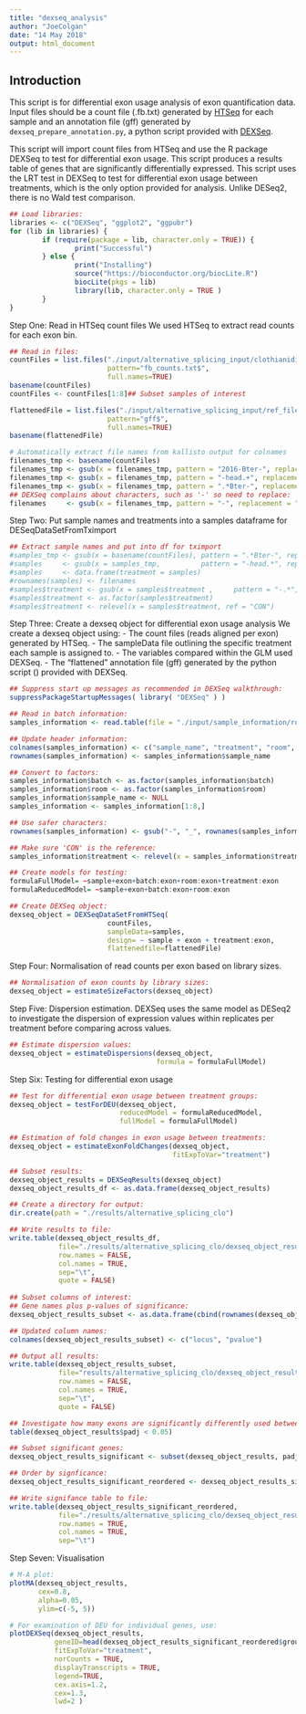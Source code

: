 ```yaml
---
title: "dexseq_analysis"
author: "JoeColgan"
date: "14 May 2018"
output: html_document
---
```


## Introduction
This script is for differential exon usage analysis of exon quantification data. Input files should be a count file (.fb.txt) generated by [HTSeq]("http://htseq.readthedocs.io/en/release_0.10.0/") for each sample and an annotation file (gff) generated by ```dexseq_prepare_annotation.py```, a python script provided with [DEXSeq]("https://bioconductor.org/packages/release/bioc/html/DEXSeq.html").

This script will import count files from HTSeq and use the R package DEXSeq to test for differential exon usage. This script produces a results table of genes that are significantly differentially expressed. This script uses the LRT test in DEXSeq to test for differential exon usage between treatments, which is the only option provided for analysis. Unlike DESeq2, there is no Wald test comparison. 

```r
## Load libraries:
libraries <- c("DEXSeq", "ggplot2", "ggpubr")
for (lib in libraries) {
        if (require(package = lib, character.only = TRUE)) {
                print("Successful")
        } else {
                print("Installing")
                source("https://bioconductor.org/biocLite.R")
                biocLite(pkgs = lib)
                library(lib, character.only = TRUE )
        }
}

```
Step One: Read in HTSeq count files
We used HTSeq to extract read counts for each exon bin. 

```r
## Read in files:
countFiles = list.files("./input/alternative_splicing_input/clothianidin/", 
                        pattern="fb_counts.txt$", 
                        full.names=TRUE)
basename(countFiles)
countFiles <- countFiles[1:8]## Subset samples of interest

flattenedFile = list.files("./input/alternative_splicing_input/ref_files/", 
                        pattern="gff$", 
                        full.names=TRUE)
basename(flattenedFile)

# Automatically extract file names from kallisto output for colnames
filenames_tmp <- basename(countFiles)
filenames_tmp <- gsub(x = filenames_tmp, pattern = "2016-Bter-", replacement = "")
filenames_tmp <- gsub(x = filenames_tmp, pattern = "-head.+", replacement = "")
filenames_tmp <- gsub(x = filenames_tmp, pattern = ".*Bter-", replacement = "")
## DEXSeq complains about characters, such as '-' so need to replace:
filenames     <- gsub(x = filenames_tmp, pattern = "-", replacement = "_")
```

Step Two: Put sample names and treatments into a samples dataframe for DESeqDataSetFromTximport

```r
## Extract sample names and put into df for tximport
#samples_tmp <- gsub(x = basename(countFiles), pattern = ".*Bter-", replacement = "")
#samples     <- gsub(x = samples_tmp,          pattern = "-head.*", replacement = "")
#samples     <- data.frame(treatment = samples)
#rownames(samples) <- filenames
#samples$treatment <- gsub(x = samples$treatment ,     pattern = "-.*",     replacement = "")
#samples$treatment <- as.factor(samples$treatment)
#samples$treatment <- relevel(x = samples$treatment, ref = "CON") 
```

Step Three: Create a dexseq object for differential exon usage analysis
We create a dexseq object using:
- The count files (reads aligned per exon) generated by HTSeq.
- The sampleData file outlining the specific treatment each sample is assigned to.
- The variables compared within the GLM used DEXSeq.
- The "flattened" annotation file (gff) generated by the python script () provided with DEXSeq. 

```r
## Suppress start up messages as recommended in DEXSeq walkthrough:
suppressPackageStartupMessages( library( "DEXSeq" ) )

## Read in batch information:
samples_information <- read.table(file = "./input/sample_information/room_batch_information_per_sample.txt", header= FALSE)

## Update header information:
colnames(samples_information) <- c("sample_name", "treatment", "room", "batch")
rownames(samples_information) <- samples_information$sample_name

## Convert to factors:
samples_information$batch <- as.factor(samples_information$batch)
samples_information$room <- as.factor(samples_information$room)
samples_information$sample_name <- NULL
samples_information <- samples_information[1:8,]

## Use safer characters:
rownames(samples_information) <- gsub("-", "_", rownames(samples_information))

## Make sure 'CON' is the reference:
samples_information$treatment <- relevel(x = samples_information$treatment, ref = "CON") 

## Create models for testing:
formulaFullModel= ~sample+exon+batch:exon+room:exon+treatment:exon
formulaReducedModel= ~sample+exon+batch:exon+room:exon

## Create DEXSeq object: 
dexseq_object = DEXSeqDataSetFromHTSeq(
                        countFiles,
                        sampleData=samples,
                        design= ~ sample + exon + treatment:exon,
                        flattenedfile=flattenedFile)
```

Step Four: Normalisation of read counts per exon based on library sizes. 

```r
## Normalisation of exon counts by library sizes:
dexseq_object = estimateSizeFactors(dexseq_object)
```

Step Five: Dispersion estimation. 
DEXSeq uses the same model as DESeq2 to investigate the dispersion of expression values within replicates per treatment before comparing across values.

```r
## Estimate dispersion values:
dexseq_object = estimateDispersions(dexseq_object, 
                                    formula = formulaFullModel)
```

Step Six: Testing for differential exon usage

```r
## Test for differential exon usage between treatment groups:
dexseq_object = testForDEU(dexseq_object,
                           reducedModel = formulaReducedModel,
                           fullModel = formulaFullModel)

## Estimation of fold changes in exon usage between treatments:
dexseq_object = estimateExonFoldChanges(dexseq_object, 
                                        fitExpToVar="treatment")

## Subset results:
dexseq_object_results = DEXSeqResults(dexseq_object)
dexseq_object_results_df <- as.data.frame(dexseq_object_results)

## Create a directory for output:
dir.create(path = "./results/alternative_splicing_clo")

## Write results to file:
write.table(dexseq_object_results_df,
            file="./results/alternative_splicing_clo/dexseq_object_results_all_clothianidin_worker_batch_room_corrected.txt",
            row.names = FALSE,
            col.names = TRUE,
            sep="\t",
            quote = FALSE)
            
## Subset columns of interest:
## Gene names plus p-values of significance:
dexseq_object_results_subset <- as.data.frame(cbind(rownames(dexseq_object_results), dexseq_object_results$pvalue))

## Updated column names:
colnames(dexseq_object_results_subset) <- c("locus", "pvalue")

## Output all results:
write.table(dexseq_object_results_subset,
            file="results/alternative_splicing_clo/dexseq_object_results_all_clothianidin.worker__batch_room_exon_raw_pvalues.txt",
            row.names = FALSE,
            col.names = TRUE,
            sep="\t",
            quote = FALSE)

## Investigate how many exons are significantly differently used between treatments
table(dexseq_object_results$padj < 0.05)

## Subset significant genes:
dexseq_object_results_significant <- subset(dexseq_object_results, padj < 0.05)

## Order by signficance:
dexseq_object_results_significant_reordered <- dexseq_object_results_significant[order(dexseq_object_results_significant$padj),]

## Write signifance table to file:
write.table(dexseq_object_results_significant_reordered,
            file="./results/alternative_splicing_clo/dexseq_object_results_sig_clothianidin.txt",
            row.names = TRUE,
            col.names = TRUE,
            sep="\t")
```

Step Seven: Visualisation

```r
# M-A plot:
plotMA(dexseq_object_results, 
       cex=0.8, 
       alpha=0.05, 
       ylim=c(-5, 5))

# For examination of DEU for individual genes, use:
plotDEXSeq(dexseq_object_results, 
           geneID=head(dexseq_object_results_significant_reordered$groupID, n=1), 
           fitExpToVar="treatment",
           norCounts = TRUE,
           displayTranscripts = TRUE,
           legend=TRUE, 
           cex.axis=1.2, 
           cex=1.3, 
           lwd=2 )
```
